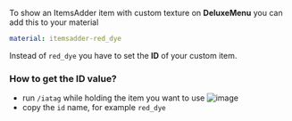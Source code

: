 
To show an ItemsAdder item with custom texture on **DeluxeMenu** you can add this to your material

```yaml
material: itemsadder-red_dye
```

Instead of `red_dye` you have to set the **ID** of your custom item.

### How to get the ID value?

* run `/iatag` while holding the item you want to use ![image](https://github.com/LoneDev6/Wiki-ItemsAdder/assets/114158743/9af34ddf-2ad4-40f0-9b14-c77125e57a3b)
* copy the `id` name, for example `red_dye`